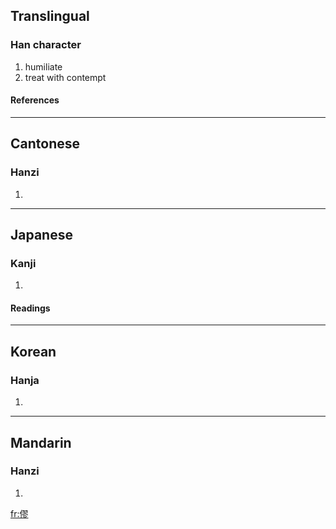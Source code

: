 ==Translingual==
===Han character===
{{Han char|rn=9|rad=人|as=11|sn=13|four=2722<sub>2</sub>|canj=人尸一竹 (OSMH)}}
# humiliate
# treat with contempt
====References====
{{Han ref|kx=0115.230|dkj=01051|dj=0246.110|hdz=10215.080|uh=50C7|ud=20679|bh=B6CE|bd=46798}}
----
==Cantonese==
===Hanzi===
{{yue-hanzi|jyut=|y=luk6}}
# {{defn|Cantonese}}
----
==Japanese==
===Kanji===
{{ja-kanji|grade=|rs=人11}}
# {{defn|Japanese}}
====Readings====
{{ja-readings|on=[[りく]] (riku), [[ろく]] (roku), [[る]] (ru)|kun=[[はじ]] (haji), [[はずかしめる]] (hazukashimeru)}}
----
==Korean==
===Hanja===
{{ko-hanja|hangeul=륙|rv=ryuk|mr=ryuk}}
# {{defn|Korean}}
----
==Mandarin==
===Hanzi===
{{cmn-hanzi|pin=[[lù]] ([[lu4]]), [[tuí]] ([[tui2]])|wg=lu<sup>4</sup>, t'ui<sup>2</sup>}}
# {{defn|Mandarin}}

[[fr:僇]]